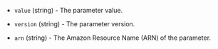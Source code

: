 <!-- Code generated from the comments of the DatasourceOutput struct in datasource/parameterstore/data.go; DO NOT EDIT MANUALLY -->

- `value` (string) - The parameter value.

- `version` (string) - The parameter version.

- `arn` (string) - The Amazon Resource Name (ARN) of the parameter.

<!-- End of code generated from the comments of the DatasourceOutput struct in datasource/parameterstore/data.go; -->

